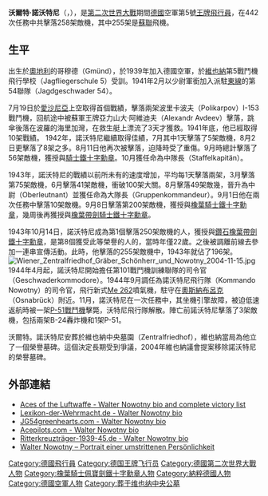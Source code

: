 {{軍人模板
|name=沃爾特·諾沃特尼
|lived={{birth date|1920|12|7}}—{{death date and age|1944|11|8|1920|12|7}}
|placeofbirth=哥穆德
|placeofdeath=赫斯勃（Hesepe）
|image= [[File:WalterNowotny.jpg|220px]]
|caption=
|nickname=''Nowi''
|allegiance=[[納粹德國|德國]]
|serviceyears=1939年—1944年
|rank=少校
|commands=第54聯隊第1大隊、第101聯隊、諾沃特尼飛行隊
|unit=第54聯隊第1大隊、第101聯隊、諾沃特尼飛行隊
|battles=[[巴巴羅薩作戰|巴巴羅薩作戰]]
|awards=[[鐵十字勳章|鑽石橡葉帶劍鐵十字勳章]]
|laterwork=}}
'''沃爾特·諾沃特尼'''（'''{{lang|de|Walter Nowotny}}'''，{{bd|1920年|12月7日|1944年|11月8日|catIdx=Nowotny}}），是[[第二次世界大戰|第二次世界大戰]]期間[[德國|德國]]空軍第5號[[王牌飛行員|王牌飛行員]]，在442次任務中共擊落258架敵機，其中255架是[[蘇聯|蘇聯]]飛機。

== 生平 ==
出生於[[奧地利|奧地利]]的哥穆德（Gmünd），於1939年加入德國空軍，於[[維也納|維也納]]第5戰鬥機飛行學校（Jagfliegerschule 5）受訓。1941年2月以少尉軍銜加入派駐[[蘇德戰爭|東線]]的第54聯隊（Jagdgeschwader 54）。

7月19日於[[愛沙尼亞|愛沙尼亞]]上空取得首個戰績，擊落兩架波里卡波夫（Polikarpov）I-153戰鬥機，回航途中被蘇軍王牌亞力山大·阿維迪夫（Alexandr Avdeev）擊落，跳傘後落在波羅的海里加灣，在救生艇上漂流了3天才獲救。1941年底，他已經取得10架戰績。
1942年，諾沃特尼繼續取得佳績，7月其中1天擊落了5架敵機，8月2日更擊落了8架之多。8月11日他再次被擊落，迫降時受了重傷。9月時總計擊落了56架敵機，獲授與[[鐵十字勳章|騎士鐵十字勳章]]。10月獲任命為中隊長（Staffelkapitän）。

1943年，諾沃特尼的戰績以前所未有的速度增加，平均每1天擊落兩架，3月擊落第75架敵機，6月擊落41架敵機，衝破100架大關。8月擊落49架敵幾，晉升為中尉（Oberleutnant）並獲任命為大隊長（Gruppenkommandeur）。9月1日他在兩次任務中擊落10架敵機。9月8日擊落第200架敵機，獲授與[[鐵十字勳章|橡葉騎士鐵十字勳章]]，幾周後再獲授與[[鐵十字勳章|橡葉帶劍騎士鐵十字勳章]]。

1943年10月14日，諾沃特尼成為第1個擊落250架敵機的人，獲授與[[鐵十字勳章|鑽石橡葉帶劍鐵十字勳章]]，是第8個獲受此等榮譽的人的，當時年僅22歲。之後被調離前線去參加一連串宣傳活動。此時，他擊落的255架敵機中，1943年就佔了196架。
[[File:Wiener_Zentralfriedhof_Gräber_Schönherr_und_Nowotny_2004-11-15.jpg|thumb]]
1944年4月起，諾沃特尼開始擔任第101戰鬥機訓練聯隊的司令官（Geschwaderkommodore）。1944年9月調任為諾沃特尼飛行隊（Kommando Nowotny）的司令官，飛行新式[[Me_262|Me 262]]噴氣機，駐守在[[奧斯納布呂克|奧斯納布呂克]]（Osnabrück）附近。11月，諾沃特尼在一次任務中，其坐機引擎故障，被迫低速返航時被一架[[P-51戰鬥機|P-51戰鬥機]]擊斃，沃特尼飛行隊解散。陣亡前諾沃特尼擊落了3架敵機，包括兩架B-24轟炸機和1架P-51。

沃爾特。諾沃特尼安葬於維也納中央墓園（Zentralfriedhof），維也納當局為他立了一個榮譽墓碑。這個決定長期受到爭議，2004年維也納議會提案移除諾沃特尼的榮譽墓碑。

== 外部連結 ==
* [http://www.luftwaffe.cz/nowotny.html Aces of the Luftwaffe - Walter Nowotny bio and complete victory list] {{Wayback|url=http://www.luftwaffe.cz/nowotny.html |date=20100204042228 }}
* [https://web.archive.org/web/20090804043351/http://www.lexikon-der-wehrmacht.de/Personenregister/NowotnyW.htm Lexikon-der-Wehrmacht.de - Walter Nowotny bio]
* [https://web.archive.org/web/20090901084919/http://www.jg54greenhearts.com/Now.htm JG54greenhearts.com - Walter Nowotny bio]
* [http://www.acepilots.com/german/nowotny.html Acepilots.com - Walter Nowotny bio] {{Wayback|url=http://www.acepilots.com/german/nowotny.html |date=20200406194527 }}
* [https://web.archive.org/web/20090730210959/http://www.ritterkreuztraeger-1939-45.de/Luftwaffe/N/Nowotny-Walter.htm Ritterkreuzträger-1939-45.de - Walter Nowotny bio]
* [http://www.doppeladler.com/misc/nowotny.htm Walter Nowotny – Portrait einer umstrittenen Persönlichkeit] {{Wayback|url=http://www.doppeladler.com/misc/nowotny.htm |date=20090621075352 }}

{{RKD}}

{{Authority control}}
{{DEFAULTSORT:Nowotny, Walter}}
[[Category:德國飛行員|Category:德國飛行員]]
[[Category:德国王牌飞行员|Category:德国王牌飞行员]]
[[Category:德國第二次世界大戰人物|Category:德國第二次世界大戰人物]]
[[Category:橡葉騎士佩寶劍鐵十字勳章人物|Category:橡葉騎士佩寶劍鐵十字勳章人物]]
[[Category:納粹德國人物|Category:納粹德國人物]]
[[Category:德國空軍人物|Category:德國空軍人物]]
[[Category:葬于维也纳中央公墓|Category:葬于维也纳中央公墓]]